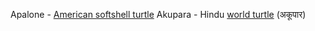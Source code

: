 
Apalone - [American softshell turtle](https://www.wikiwand.com/en/Apalone)
Akupara - Hindu [world turtle](https://www.wikiwand.com/en/World_Turtle#/India) (अकूपार)
